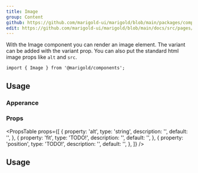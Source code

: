 ```yaml
---
title: Image
group: Content
github: https://github.com/marigold-ui/marigold/blob/main/packages/components/src/Image/Image.tsx
edit: https://github.com/marigold-ui/marigold/blob/main/docs/src/pages/components/image.mdx
---
```


With the Image component you can render an image element.
The variant can be added with the variant prop. You can also put the standard html image props like `alt` and `src`.

```tsx
import { Image } from '@marigold/components';
```

## Usage

### Apperance

<ApperanceTable component={title} />

### Props

<PropsTable
  props={[
    {
      property: 'alt',
      type: 'string',
      description: '',
      default: '',
    },
    {
      property: 'fit',
      type: 'TODO!',
      description: '',
      default: '',
    },
    {
      property: 'position',
      type: 'TODO!',
      description: '',
      default: '',
    },
  ]}
/>

## Usage

```tsx preview file=components/Image/image.demo.tsx

```
